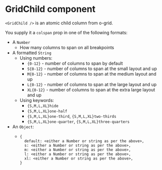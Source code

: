 
<Meta of={GridChildStories} />

# GridChild component

`<GridChild />` is an atomic child column from o-grid.

You supply it a `colspan` prop in one of the following formats:

- A `Number`
  - How many columns to span on all breakpoints
- A formatted `String`
  - Using numbers:
    - `{0-12}` - number of columns to span by default
    - `S{0-12}` - number of columns to span at the small layout and up
    - `M{0-12}` - number of columns to span at the medium layout and up
    - `L{0-12}` - number of columns to span at the large layout and up
    - `XL{0-12}` - number of columns to span at the extra large layout and up
  - Using keywords:
    - `{S,M,L,XL}hide`
    - `{S,M,L,XL}one-half`
    - `{S,M,L,XL}one-third`, `{S,M,L,XL}two-thirds`
    - `{S,M,L,XL}one-quarter`, `{S,M,L,XL}three-quarters`
- An `Object`:
  - ```
    {
      default: <either a Number or string as per the above>,
      s: <either a Number or string as per the above>,
      m: <either a Number or string as per the above>,
      l: <either a Number or string as per the above>,
      xl: <either a Number or string as per the above>,
    }
    ```

<Canvas>
  <Story of={GridChildStories.DefaultUnresponsiveColumns} />
</Canvas>

<Canvas>
  <Story of={GridChildStories.OverridabilityOfDefaultAndLayoutSpecificStylesByOtherLayouts} />
</Canvas>

<Canvas>
  <Story of={GridChildStories.OverridingOfDefaultWidth} />
</Canvas>

<Canvas>
  <Story of={GridChildStories.FlexboxInteraction} />
</Canvas>

<Canvas>
  <Story of={GridChildStories.NestedGrids} />
</Canvas>

<Canvas>
  <Story of={GridChildStories.Keywords} />
</Canvas>
